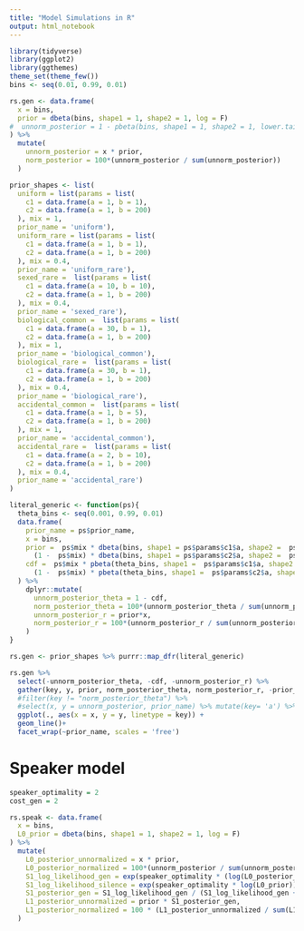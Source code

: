 ```yaml
---
title: "Model Simulations in R"
output: html_notebook
---
```


```r
library(tidyverse)
library(ggplot2)
library(ggthemes)
theme_set(theme_few())
bins <- seq(0.01, 0.99, 0.01)
```

```r

rs.gen <- data.frame(
  x = bins,
  prior = dbeta(bins, shape1 = 1, shape2 = 1, log = F)
#  unnorm_posterior = 1 - pbeta(bins, shape1 = 1, shape2 = 1, lower.tail = T, log.p = F)
) %>%
  mutate(
    unnorm_posterior = x * prior,
    norm_posterior = 100*(unnorm_posterior / sum(unnorm_posterior))
  )
```


```r

prior_shapes <- list(
  uniform = list(params = list(
    c1 = data.frame(a = 1, b = 1), 
    c2 = data.frame(a = 1, b = 200)
  ), mix = 1,
  prior_name = 'uniform'), 
  uniform_rare = list(params = list(
    c1 = data.frame(a = 1, b = 1), 
    c2 = data.frame(a = 1, b = 200)
  ), mix = 0.4, 
  prior_name = 'uniform_rare'),
  sexed_rare =  list(params = list(
    c1 = data.frame(a = 10, b = 10),
    c2 = data.frame(a = 1, b = 200)
  ), mix = 0.4, 
  prior_name = 'sexed_rare'),
  biological_common =  list(params = list(
    c1 = data.frame(a = 30, b = 1),
    c2 = data.frame(a = 1, b = 200)
  ), mix = 1, 
  prior_name = 'biological_common'),
  biological_rare =  list(params = list(
    c1 = data.frame(a = 30, b = 1),
    c2 = data.frame(a = 1, b = 200)
  ), mix = 0.4, 
  prior_name = 'biological_rare'),
  accidental_common =  list(params = list(
    c1 = data.frame(a = 1, b = 5),
    c2 = data.frame(a = 1, b = 200)
  ), mix = 1, 
  prior_name = 'accidental_common'),
  accidental_rare =  list(params = list(
    c1 = data.frame(a = 2, b = 10),
    c2 = data.frame(a = 1, b = 200)
  ), mix = 0.4, 
  prior_name = 'accidental_rare')
)

literal_generic <- function(ps){
  theta_bins <- seq(0.001, 0.99, 0.01)
  data.frame(
    prior_name = ps$prior_name,
    x = bins,
    prior =  ps$mix * dbeta(bins, shape1 = ps$params$c1$a, shape2 =  ps$params$c1$b, log = F) + 
      (1 -  ps$mix) * dbeta(bins, shape1 = ps$params$c2$a, shape2 =  ps$params$c2$b, log = F),
    cdf =  ps$mix * pbeta(theta_bins, shape1 =  ps$params$c1$a, shape2 = ps$params$c1$b, lower.tail = T, log.p = F) + 
      (1 -  ps$mix) * pbeta(theta_bins, shape1 =  ps$params$c2$a, shape2 = ps$params$c2$b, lower.tail = T, log.p = F)
  ) %>%
    dplyr::mutate(
      unnorm_posterior_theta = 1 - cdf,
      norm_posterior_theta = 100*(unnorm_posterior_theta / sum(unnorm_posterior_theta)),
      unnorm_posterior_r = prior*x,
      norm_posterior_r = 100*(unnorm_posterior_r / sum(unnorm_posterior_r))
    )
}

rs.gen <- prior_shapes %>% purrr::map_dfr(literal_generic)
```

```r
rs.gen %>%
  select(-unnorm_posterior_theta, -cdf, -unnorm_posterior_r) %>%
  gather(key, y, prior, norm_posterior_theta, norm_posterior_r, -prior_name) %>%
  #filter(key != "norm_posterior_theta") %>%
  #select(x, y = unnorm_posterior, prior_name) %>% mutate(key= 'a') %>%
  ggplot(., aes(x = x, y = y, linetype = key)) +
  geom_line()+
  facet_wrap(~prior_name, scales = 'free')
```


# Speaker model

```r
speaker_optimality = 2
cost_gen = 2

rs.speak <- data.frame(
  x = bins,
  L0_prior = dbeta(bins, shape1 = 1, shape2 = 1, log = F)
) %>%
  mutate(
    L0_posterior_unnormalized = x * prior,
    L0_posterior_normalized = 100*(unnorm_posterior / sum(unnorm_posterior)),
    S1_log_likelihood_gen = exp(speaker_optimality * (log(L0_posterior_normalized) - cost_gen)),
    S1_log_likelihood_silence = exp(speaker_optimality * log(L0_prior)),
    S1_posterior_gen = S1_log_likelihood_gen / (S1_log_likelihood_gen + S1_log_likelihood_silence),
    L1_posterior_unnormalized = prior * S1_posterior_gen,
    L1_posterior_normalized = 100 * (L1_posterior_unnormalized / sum(L1_posterior_unnormalized))
  )
```

